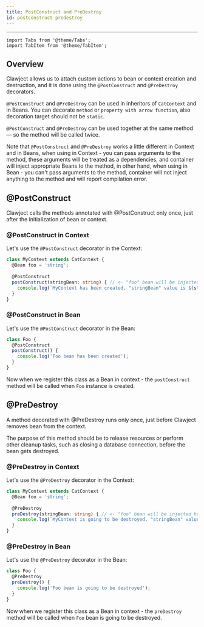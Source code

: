 ```yaml
---
title: PostConstruct and PreDestroy
id: postconstruct-predestroy
---
```


<hr/>

```mdx-code-block
import Tabs from '@theme/Tabs';
import TabItem from '@theme/TabItem';
```

## Overview

Clawject allows us to attach custom actions to bean or context creation and destruction,
and it is done using the `@PostConstruct` and `@PreDestroy` decorators.

`@PostConstruct` and `@PreDestroy` can be used in inheritors of `CatContext` and in Beans.
You can decorate `method` or `property with arrow function`, also decoration target should not be `static`.

`@PostConstruct` and `@PreDestroy` can be used together at the same method — so the method will be called twice.

Note that `@PostConstruct` and `@PreDestroy` works a little different in Context and in Beans,
when using in Context - you can pass arguments to the method,
these arguments will be treated as a dependencies, and container will inject appropriate Beans to the method, in other hand,
when using in Bean - you can't pass arguments to the method, 
container will not inject anything to the method and will report compilation error.

## @PostConstruct

Clawject calls the methods annotated with @PostConstruct only once, just after the initialization of bean or context.

### @PostConstruct in Context

Let's use the `@PostConstruct` decorator in the Context:

```ts
class MyContext extends CatContext {
  @Bean foo = 'string';
  
  @PostConstruct
  postConstruct(stringBean: string) { // <- "foo" bean will be injected here
    console.log(`MyContext has been created, "stringBean" value is ${stringBean}`);
  }
}
```

### @PostConstruct in Bean

Let's use the `@PostConstruct` decorator in the Bean:

```ts
class Foo {
  @PostConstruct
  postConstruct() {
    console.log('Foo bean has been created');
  }
}
```

Now when we register this class as a Bean in context -
the `postConstruct` method will be called when `Foo` instance is created.

## @PreDestroy

A method decorated with @PreDestroy runs only once, just before Clawject removes bean from the context.

The purpose of this method should be to release resources or perform other cleanup tasks,
such as closing a database connection, before the bean gets destroyed.

### @PreDestroy in Context

Let's use the `@PreDestroy` decorator in the Context:

```ts
class MyContext extends CatContext {
  @Bean foo = 'string';
  
  @PreDestroy
  preDestroy(stringBean: string) { // <- "foo" bean will be injected here
    console.log(`MyContext is going to be destroyed, "stringBean" value is ${stringBean}`);
  }
}
```

### @PreDestroy in Bean

Let's use the `@PreDestroy` decorator in the Bean:

```ts
class Foo {
  @PreDestroy
  preDestroy() {
    console.log('Foo bean is going to be destroyed');
  }
}
```

Now when we register this class as a Bean in context -
the `preDestroy` method will be called when `Foo` bean is going to be destroyed.
